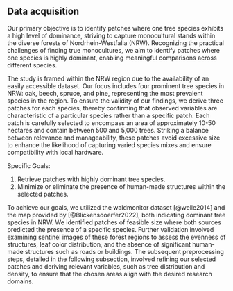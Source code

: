 ## Data acquisition

Our primary objective is to identify patches where one tree species exhibits a high level of dominance, striving to capture monocultural stands within the diverse forests of Nordrhein-Westfalia (NRW). Recognizing the practical challenges of finding true monocultures, we aim to identify patches where one species is highly dominant, enabling meaningful comparisons across different species.

The study is framed within the NRW region due to the availability of an easily accessible dataset. Our focus includes four prominent tree species in NRW: oak, beech, spruce, and pine, representing the most prevalent species in the region. To ensure the validity of our findings, we derive three patches for each species, thereby confirming that observed variables are characteristic of a particular species rather than a specific patch. Each patch is carefully selected to encompass an area of approximately 10-50 hectares and contain between 500 and 5,000 trees. Striking a balance between relevance and manageability, these patches avoid excessive size to enhance the likelihood of capturing varied species mixes and ensure compatibility with local hardware.

Specific Goals:

1. Retrieve patches with highly dominant tree species.
2. Minimize or eliminate the presence of human-made structures within the selected patches.

To achieve our goals, we utilized the waldmonitor dataset [@welle2014] and the map provided by [@Blickensdoerfer2022], both indicating dominant tree species in NRW. We identified patches of feasible size where both sources predicted the presence of a specific species. Further validation involved examining sentinel images of these forest regions to assess the evenness of structures, leaf color distribution, and the absence of significant human-made structures such as roads or buildings. The subsequent preprocessing steps, detailed in the following subsection, involved refining our selected patches and deriving relevant variables, such as tree distribution and density, to ensure that the chosen areas align with the desired research domains.
